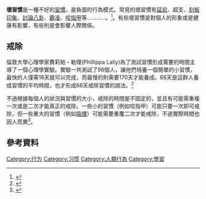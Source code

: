 '''壞習慣'''是一種不好的[[習慣|習慣]]，是負面的行為模式。常見的壞習慣有[[延宕|延宕]]、超支、[[刻板印象|刻板印象]]、[[八卦新闻|討論八卦]]、[[霸凌|霸凌]]、[[咬甲癖|咬指甲]]等............。<ref>{{cite book|title=The Complete Idiot's Guide to Breaking Bad Habits|author=Suzanne LeVert, Gary R. McClain|year=2001|isbn=0028639863|url=https://books.google.com/books?id=QYynTz-w-LQC|publisher=Alpha Books}}</ref>。有些壞習慣是對個人的形象或是健康有影響，有些則是會影響人際關係。

==戒除==
倫敦大學心理學家費莉帕・勒理(Phillippa Lally)為了測試習慣形成需要的時間主導了一個心理學實驗。實驗一共測試了96個人，讓他們培養一個簡單的小習慣，最快的人僅需18天就可以完成，而最慢的則需要170天才能養成。66天是這群人養成習慣的平均時間，也才形成66天戒除習慣的說法。<ref>{{cite web |author1=翰霖文教機構 |title=改變壞習慣、養成好習慣，先了解大腦的運作方式 |url=http://www.han-lin.tw/change-the-habit/ |website=http://www.han-lin.tw/ |accessdate=2019-01-31 |archive-date=2021-06-24 |archive-url=https://web.archive.org/web/20210624041009/https://www.han-lin.tw/change-the-habit/ }}</ref>

不過根據每個人的狀況與習慣的大小，戒除的時間是不固定的，並且有可能需重複一次或是二次才能真正的戒除。一些小的習慣（例如咬指甲）可能只要一次即可戒除，但一些重大的習慣（例如[[吸煙|吸煙]]）可能需要重覆二次才能戒除，不過實際時間也因人而異<ref>{{Cite web |url=http://onlinelibrary.wiley.com/doi/10.1002/ejsp.674/abstract;jsessionid=DCEAB67655F3327431AC1B9248C8BDB2.f03t03 |title=存档副本 |access-date=2017-03-15 |archive-date=2014-05-26 |archive-url=https://web.archive.org/web/20140526222625/http://onlinelibrary.wiley.com/doi/10.1002/ejsp.674/abstract;jsessionid=DCEAB67655F3327431AC1B9248C8BDB2.f03t03 }}</ref>。

==參考資料==
{{reflist}}
{{心理學小作品}}
[[Category:行为|Category:行为]]
[[Category:习惯|Category:习惯]]
[[Category:人類行為|Category:人類行為]]
[[Category:學習|Category:學習]]